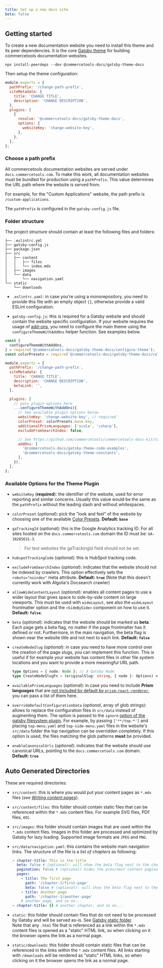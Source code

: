 ```yaml
---
title: Set up a new docs site
beta: false
---
```


## Getting started

To create a new documentation website you need to install this theme and its peer dependencies.
It is the core [Gatsby theme](https://www.gatsbyjs.com/docs/themes/) for building commercetools documentation websites.

```
npx install-peerdeps --dev @commercetools-docs/gatsby-theme-docs
```

Then setup the theme configuration:

```js
module.exports = {
  pathPrefix: '/change-path-prefix',
  siteMetadata: {
    title: 'CHANGE TITLE',
    description: 'CHANGE DESCRIPTION',
  },
  plugins: [
    {
      resolve: '@commercetools-docs/gatsby-theme-docs',
      options: {
        websiteKey: 'change-website-key',
      },
    },
  ],
};
```

### Choose a path prefix

All commercetools documentation websites are served under `docs.commercetools.com`. To make this work, all documentation websites must be bundled for production using a `pathPrefix`. This value determines the URL path where the website is served from.

For example, for the "Custom Applications" website, the path prefix is `/custom-applications`.

The `pathPrefix` is configured in the `gatsby-config.js` file.

### Folder structure

The project structure should contain at least the following files and folders:

```
├── .eslintrc.yml
├── gatsby-config.js
├── package.json
├── src
│   ├── content
│   │   ├── files
│   │   └── index.mdx
│   ├── images
│   └── data
│       └── navigation.yaml
└── static
    └── downloads
```

- `.eslintrc.yaml`: in case you're using a monorepository, you need to provide this file with an empty object `{}`, otherwise provide a valid ESLint configuration.

- `gatsby-config.js`: this is required for a Gatsby website and should contain the website specific configuration. If your website requires the usage of [add-ons](/configuration/extensions#using-theme-with-add-ons), you need to configure the main theme using the `configureThemeWithAddOns` helper function. See examples below.

```js
const {
  configureThemeWithAddOns,
} = require('@commercetools-docs/gatsby-theme-docs/configure-theme');
const colorPresets = require('@commercetools-docs/gatsby-theme-docs/color-presets');

module.exports = {
  pathPrefix: '/change-path-prefix',
  siteMetadata: {
    title: 'CHANGE TITLE',
    description: 'CHANGE DESCRIPTION',
    betaLink: '',
  },

  plugins: [
    // pass plugin options here
    ...configureThemeWithAddOns({
      // See available plugin options below
      websiteKey: 'change-website-key', // required
      colorPreset: colorPresets.base.key,
      additionalPrismLanguages: ['scala', 'csharp'],
      excludeFromSearchIndex: false,

      // See https://github.com/commercetools/commercetools-docs-kit/tree/master/packages/gatsby-theme-docs#using-theme-with-add-ons
      addOns: [
        '@commercetools-docs/gatsby-theme-code-examples',
        '@commercetools-docs/gatsby-theme-constants',
      ],
    }),
  ],
};
```

### Available Options for the Theme Plugin

- `websiteKey` (**required**): the identifier of the website, used for error reporting and similar concerns. Usually this value would be the same as the `pathPrefix` without the leading slash and without whitespaces.

- `colorPreset` (_optional_): pick the "look and feel" of the website by choosing one of the available [Color Presets](./extensions#using-theme-color-presets). **Default: `base`**

- `gaTrackingId` (_optional_): this is the Google Analytics tracking ID. For all sites hosted on the `docs.commercetools.com` domain the ID must be: `UA-38285631-3`.

  > For test websites the gaTrackingId field should not be set.

- `hubspotTrackingCode` (_optional_): this is HubSpot tracking code.

- `excludeFromSearchIndex` (_optional_): indicates that the website should not be indexed by crawlers. This option effectively sets the `robots="noindex"` meta attribute. **Default: `true`**
  (Note that this doesn't currently work with Algolia's Docsearch crawler)

- `allowWideContentLayout` (_optional_): enables all content pages to use a wider layout that gives space to side-by-side content on large viewports. This must be used with `wideLayout`, see also the `wideLayout` frontmatter option and the `<SideBySide>` component on how to use it. **Default: `false`**.

- `beta` (_optional_): indicates that the website should be marked as **beta**. Each page gets a beta flag, no matter if the page frontmatter has it defined or not. Furthermore, in the main navigation, the beta flag is shown near the website title and not next to each link. **Default: `false`**

- `createNodeSlug` (_optional_): in case you need to have more control over the creation of the page slugs, you can implement this function. This is useful if for example your website has content files in other file system locations and you want to provide a more meaningful URL path.

  ```ts
  type Options = { node: Node }; // A Gatsby Node
  type CreateNodeSlugFn = (originalSlug: string, { node }: Options) => string;
  ```

- `availablePrismLanguages` (_optional_): in case you need to include **Prism languages** that are [not included by default by `prism-react-renderer`](https://github.com/FormidableLabs/prism-react-renderer/blob/master/src/vendor/prism/includeLangs.js), you can pass a list of them here.

- `overrideDefaultConfigurationData` (_optional_, array of glob strings): allows to replace the configuration files in `src/data` instead of augmenting them. The option is passed to the `ignore` [option of the gatsby filesystem plugin](https://www.gatsbyjs.org/packages/gatsby-source-filesystem/#options). For example, by passing `['**/top-*']` and placing `top-menu.yaml` and `top-side-menu.yaml` files in the website's `src/data` folder the top navigation can be overridden completely. If this option is used, the files matching the glob patterns **must** be provided.

- `enableCanonicalUrls` (_optional_): indicates that the website should use canonical URLs, pointing to the `docs.commercetools.com` domain. **Default: `true`**

## Auto Generated Directories

These are required directories:

- `src/content`: this is where you would put your content pages as `*.mdx` files (_see [Writing content pages](/writing/pages)_).

- `src/content/files`: this folder should contain static files that can be referenced within the `*.mdx` content files. For example SVG files, PDF files, etc.

- `src/images`: this folder should contain images that are used within the `*.mdx` content files. Images in this folder are processed and optimized by Gatsby for lazy loading. Supported image formats are `JPEG` and `PNG`.

- `src/data/navigation.yaml`: this contains the website main navigation links. The structure of the file is a _list of chapters_ as following:

  ```yaml
  - chapter-title: This is the title
    beta: false # (optional): will show the beta flag next to the chapter title
    pagination: false # (optional) hides the prev/next content pagination at the bottom of the pages in this chapter. Use for non-linear content like reference documentation.
    pages:
      - title: The first page
        path: '/chapter-1/first-page'
        beta: false # (optional): will show the beta flag next to the page title
      - title: Another page
        path: '/chapter-1/another-page'
      # another page, and so on...
  - chapter-title: {} # another chapter, and so on...
  ```

- `static`: this folder should contain files that do not need to be processed by Gatsby and will be served as-is. See [Gatsby static folder](https://www.gatsbyjs.com/docs/static-folder/).<br/>
  Note that any `.html` file that is referenced as a link within the `*.mdx` content files is opened as a "static" HTML link, so when clicking on it the browser opens the link as a normal page.

- `static/downloads`: this folder should contain static files that can be referenced in the links within the `*.mdx` content files. All links starting with `/downloads` will be rendered as "static" HTML links, so when clicking on it the browser opens the link as a normal page.
